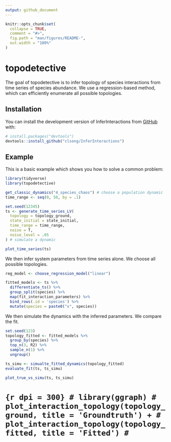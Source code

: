 ```yaml
---
output: github_document
---
```


<!-- README.md is generated from README.Rmd. Please edit that file -->

```r
knitr::opts_chunk$set(
  collapse = TRUE,
  comment = "#>",
  fig.path = "man/figures/README-",
  out.width = "100%"
)
```

# topodetective

<!-- badges: start -->
<!-- badges: end -->

The goal of topodetective is to infer topology of species interactions from time series of species abundance. We use a regression-based method, which can efficiently enumerate all possible topologies.

## Installation

You can install the development version of InferInteractions from [GitHub](https://github.com/) with:

``` r
# install.packages("devtools")
devtools::install_github("clsong/InferInteractions")
```

## Example

This is a basic example which shows you how to solve a common problem:

```r
library(tidyverse)
library(topodetective)

get_classic_dynamics("4_species_chaos") # choose a population dynamic
time_range <- seq(0, 50, by = .1)

set.seed(12345)
ts <- generate_time_series_LV(
  topology = topology_ground,
  state_initial = state_initial,
  time_range = time_range,
  noise = T,
  noise_level = .05
) # simulate a dynamic

plot_time_series(ts)
```
We then infer system parameters from time series alone. We choose all possible topologies.
```r
reg_model <- choose_regression_model("linear")

fitted_models <- ts %>%
  differentiate_ts() %>%
  group_split(species) %>%
  map(fit_interaction_parameters) %>%
  bind_rows(.id = 'species') %>%
  mutate(species = paste0("x", species))
```

We then simulate the dynamics with the inferred parameters. We compare the fit.
```r
set.seed(123)
topology_fitted <- fitted_models %>%
  group_by(species) %>%
  top_n(3, R2) %>% 
  sample_n(1) %>%
  ungroup()

ts_simu <- simualte_fitted_dynamics(topology_fitted)
evaluate_fit(ts, ts_simu)

plot_true_vs_simu(ts, ts_simu)
```

# ```{r dpi = 300}
# library(ggraph)
# plot_interaction_topology(topology_ground, title = 'Groundtruth') +
#   plot_interaction_topology(topology_fitted, title = 'Fitted')
# ```

